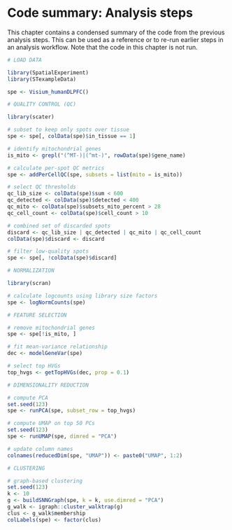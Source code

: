 # Code summary: Analysis steps {#sec-seq-code-summary-analysis-steps}

This chapter contains a condensed summary of the code from the previous analysis steps. This can be used as a reference or to re-run earlier steps in an analysis workflow. Note that the code in this chapter is not run.

```r
# LOAD DATA

library(SpatialExperiment)
library(STexampleData)

spe <- Visium_humanDLPFC()
```

```r
# QUALITY CONTROL (QC)

library(scater)

# subset to keep only spots over tissue
spe <- spe[, colData(spe)$in_tissue == 1]

# identify mitochondrial genes
is_mito <- grepl("(^MT-)|(^mt-)", rowData(spe)$gene_name)

# calculate per-spot QC metrics
spe <- addPerCellQC(spe, subsets = list(mito = is_mito))

# select QC thresholds
qc_lib_size <- colData(spe)$sum < 600
qc_detected <- colData(spe)$detected < 400
qc_mito <- colData(spe)$subsets_mito_percent > 28
qc_cell_count <- colData(spe)$cell_count > 10

# combined set of discarded spots
discard <- qc_lib_size | qc_detected | qc_mito | qc_cell_count
colData(spe)$discard <- discard

# filter low-quality spots
spe <- spe[, !colData(spe)$discard]
```

```r
# NORMALIZATION

library(scran)

# calculate logcounts using library size factors
spe <- logNormCounts(spe)
```

```r
# FEATURE SELECTION

# remove mitochondrial genes
spe <- spe[!is_mito, ]

# fit mean-variance relationship
dec <- modelGeneVar(spe)

# select top HVGs
top_hvgs <- getTopHVGs(dec, prop = 0.1)
```

```r
# DIMENSIONALITY REDUCTION

# compute PCA
set.seed(123)
spe <- runPCA(spe, subset_row = top_hvgs)

# compute UMAP on top 50 PCs
set.seed(123)
spe <- runUMAP(spe, dimred = "PCA")

# update column names
colnames(reducedDim(spe, "UMAP")) <- paste0("UMAP", 1:2)
```

```r
# CLUSTERING

# graph-based clustering
set.seed(123)
k <- 10
g <- buildSNNGraph(spe, k = k, use.dimred = "PCA")
g_walk <- igraph::cluster_walktrap(g)
clus <- g_walk$membership
colLabels(spe) <- factor(clus)
```
